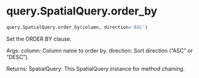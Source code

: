 # query.SpatialQuery.order_by { #soildb.query.SpatialQuery.order_by }

```python
query.SpatialQuery.order_by(column, direction='ASC')
```

Set the ORDER BY clause.

Args:
    column: Column name to order by.
    direction: Sort direction ("ASC" or "DESC").

Returns:
    SpatialQuery: This SpatialQuery instance for method chaining.
